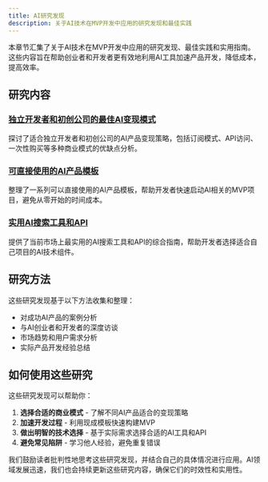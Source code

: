 ```yaml
---
title: AI研究发现
description: 关于AI技术在MVP开发中应用的研究发现和最佳实践
---
```


本章节汇集了关于AI技术在MVP开发中应用的研究发现、最佳实践和实用指南。这些内容旨在帮助创业者和开发者更有效地利用AI工具加速产品开发，降低成本，提高效率。

## 研究内容

### [独立开发者和初创公司的最佳AI变现模式](/docs/resources/ai-research-findings/best-ai-monetization-models-for-indie-devs-startups)

探讨了适合独立开发者和初创公司的AI产品变现策略，包括订阅模式、API访问、一次性购买等多种商业模式的优缺点分析。

### [可直接使用的AI产品模板](/docs/resources/ai-research-findings/meta-search-ready-to-use-ai-product-templates)

整理了一系列可以直接使用的AI产品模板，帮助开发者快速启动AI相关的MVP项目，避免从零开始的时间成本。

### [实用AI搜索工具和API](/docs/resources/ai-research-findings/meta-search-useful-ai-search-tools-and-apis)

提供了当前市场上最实用的AI搜索工具和API的综合指南，帮助开发者选择适合自己项目的AI技术组件。

## 研究方法

这些研究发现基于以下方法收集和整理：

- 对成功AI产品的案例分析
- 与AI创业者和开发者的深度访谈
- 市场趋势和用户需求分析
- 实际产品开发经验总结

## 如何使用这些研究

这些研究发现可以帮助你：

1. **选择合适的商业模式** - 了解不同AI产品适合的变现策略
2. **加速开发过程** - 利用现成模板快速构建MVP
3. **做出明智的技术选择** - 基于实际需求选择合适的AI工具和API
4. **避免常见陷阱** - 学习他人经验，避免重复错误

我们鼓励读者批判性地思考这些研究发现，并结合自己的具体情况进行应用。AI领域发展迅速，我们也会持续更新这些研究内容，确保它们的时效性和实用性。 